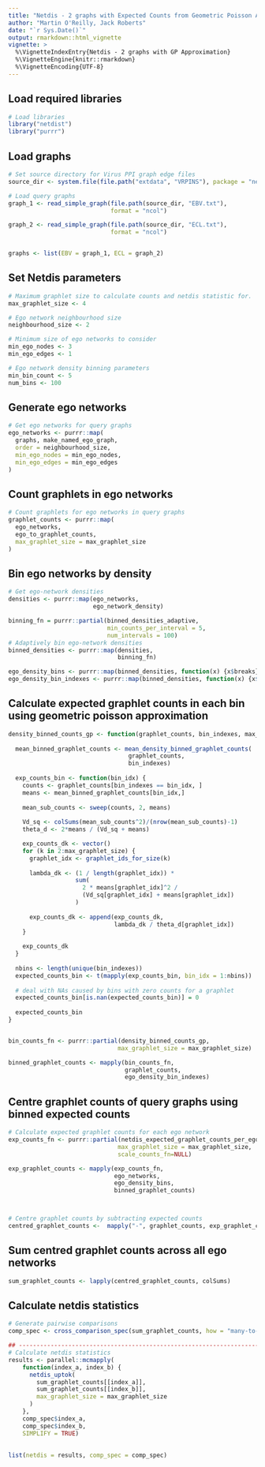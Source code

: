 ```yaml
---
title: "Netdis - 2 graphs with Expected Counts from Geometric Poisson Approximation"
author: "Martin O'Reilly, Jack Roberts"
date: "`r Sys.Date()`"
output: rmarkdown::html_vignette
vignette: >
  %\VignetteIndexEntry{Netdis - 2 graphs with GP Approximation}
  %\VignetteEngine{knitr::rmarkdown}
  %\VignetteEncoding{UTF-8}
---
```


## Load required libraries
```r
# Load libraries
library("netdist")
library("purrr")
```

## Load graphs
```r
# Set source directory for Virus PPI graph edge files
source_dir <- system.file(file.path("extdata", "VRPINS"), package = "netdist")

# Load query graphs
graph_1 <- read_simple_graph(file.path(source_dir, "EBV.txt"),
                             format = "ncol")

graph_2 <- read_simple_graph(file.path(source_dir, "ECL.txt"),
                             format = "ncol")


graphs <- list(EBV = graph_1, ECL = graph_2)
```

## Set Netdis parameters
```r
# Maximum graphlet size to calculate counts and netdis statistic for.
max_graphlet_size <- 4

# Ego network neighbourhood size
neighbourhood_size <- 2

# Minimum size of ego networks to consider
min_ego_nodes <- 3
min_ego_edges <- 1

# Ego network density binning parameters
min_bin_count <- 5
num_bins <- 100
```

## Generate ego networks
```r
# Get ego networks for query graphs
ego_networks <- purrr::map(
  graphs, make_named_ego_graph,
  order = neighbourhood_size, 
  min_ego_nodes = min_ego_nodes, 
  min_ego_edges = min_ego_edges
)
```

## Count graphlets in ego networks
```r
# Count graphlets for ego networks in query graphs
graphlet_counts <- purrr::map(
  ego_networks,
  ego_to_graphlet_counts,
  max_graphlet_size = max_graphlet_size
)
```

## Bin ego networks by density
```r

# Get ego-network densities
densities <- purrr::map(ego_networks,
                        ego_network_density)

binning_fn = purrr::partial(binned_densities_adaptive,
                            min_counts_per_interval = 5,
                            num_intervals = 100)
# Adaptively bin ego-network densities
binned_densities <- purrr::map(densities,
                               binning_fn)

ego_density_bins <- purrr::map(binned_densities, function(x) {x$breaks})
ego_density_bin_indexes <- purrr::map(binned_densities, function(x) {x$interval_indexes})

```

## Calculate expected graphlet counts in each bin using geometric poisson approximation
```r

density_binned_counts_gp <- function(graphlet_counts, bin_indexes, max_graphlet_size) {
  
  mean_binned_graphlet_counts <- mean_density_binned_graphlet_counts(
                                  graphlet_counts, 
                                  bin_indexes)
  
  exp_counts_bin <- function(bin_idx) {
    counts <- graphlet_counts[bin_indexes == bin_idx, ]
    means <- mean_binned_graphlet_counts[bin_idx,]
    
    mean_sub_counts <- sweep(counts, 2, means)
    
    Vd_sq <- colSums(mean_sub_counts^2)/(nrow(mean_sub_counts)-1)
    theta_d <- 2*means / (Vd_sq + means)

    exp_counts_dk <- vector()
    for (k in 2:max_graphlet_size) {
      graphlet_idx <- graphlet_ids_for_size(k)
      
      lambda_dk <- (1 / length(graphlet_idx)) * 
                   sum(
                     2 * means[graphlet_idx]^2 /
                     (Vd_sq[graphlet_idx] + means[graphlet_idx])
                   )
      
      exp_counts_dk <- append(exp_counts_dk,
                              lambda_dk / theta_d[graphlet_idx])
    }
    
    exp_counts_dk
  }
  
  nbins <- length(unique(bin_indexes))
  expected_counts_bin <- t(mapply(exp_counts_bin, bin_idx = 1:nbins))
  
  # deal with NAs caused by bins with zero counts for a graphlet
  expected_counts_bin[is.nan(expected_counts_bin)] = 0
  
  expected_counts_bin
}


bin_counts_fn <- purrr::partial(density_binned_counts_gp,
                               max_graphlet_size = max_graphlet_size)

binned_graphlet_counts <- mapply(bin_counts_fn,
                                 graphlet_counts,
                                 ego_density_bin_indexes)
```

## Centre graphlet counts of query graphs using binned expected counts 
```r
# Calculate expected graphlet counts for each ego network
exp_counts_fn <- purrr::partial(netdis_expected_graphlet_counts_per_ego,
                               max_graphlet_size = max_graphlet_size,
                               scale_counts_fn=NULL)

exp_graphlet_counts <- mapply(exp_counts_fn,
                              ego_networks,
                              ego_density_bins,
                              binned_graphlet_counts)



# Centre graphlet counts by subtracting expected counts
centred_graphlet_counts <-  mapply("-", graphlet_counts, exp_graphlet_counts)

```

## Sum centred graphlet counts across all ego networks
```r
sum_graphlet_counts <- lapply(centred_graphlet_counts, colSums)
```

## Calculate netdis statistics
```r

# Generate pairwise comparisons
comp_spec <- cross_comparison_spec(sum_graphlet_counts, how = "many-to-many")

## ------------------------------------------------------------------------
# Calculate netdis statistics
results <- parallel::mcmapply(
    function(index_a, index_b) {
      netdis_uptok(
        sum_graphlet_counts[[index_a]], 
        sum_graphlet_counts[[index_b]],
        max_graphlet_size = max_graphlet_size
      )
    },
    comp_spec$index_a,
    comp_spec$index_b,
    SIMPLIFY = TRUE)
  
  
list(netdis = results, comp_spec = comp_spec)
```